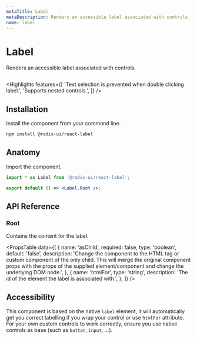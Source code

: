 ```yaml
---
metaTitle: Label
metaDescription: Renders an accessible label associated with controls.
name: label
---
```


# Label

<Description>Renders an accessible label associated with controls.</Description>

<HeroContainer>
  <LabelDemo />
</HeroContainer>

```jsx hero template=Label

```

<Highlights
  features={[
    'Text selection is prevented when double clicking label.',
    'Supports nested controls.',
  ]}
/>

## Installation

Install the component from your command line.

```bash
npm install @radix-ui/react-label
```

## Anatomy

Import the component.

```jsx
import * as Label from '@radix-ui/react-label';

export default () => <Label.Root />;
```

## API Reference

### Root

Contains the content for the label.

<PropsTable
  data={[
    {
      name: 'asChild',
      required: false,
      type: 'boolean',
      default: 'false',
      description:
        'Change the component to the HTML tag or custom component of the only child. This will merge the original component props with the props of the supplied element/component and change the underlying DOM node.',
    },
    {
      name: 'htmlFor',
      type: 'string',
      description: 'The id of the element the label is associated with.',
    },
  ]}
/>

## Accessibility

This component is based on the native `label` element, it will automatically get you correct labelling if you wrap your control or use `htmlFor` attribute. For your own custom controls to work correctly, ensure you use native controls as base (such as `button`, `input`, …).
